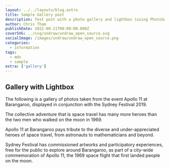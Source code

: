 ```yaml
---
layout: ../../layouts/blog.astro
title: Sample Gallery post
description: Test post with a photo gallery and lightbox (using PhotoSwipe)
author: Chris Tham
publishDate: 2022-08-21T00:00:00.000Z
coverSVG: ../svg/undraw/undraw_open_source.svg
socialImage: /images/undraw/undraw_open_source.png
categories:
  - information
tags:
  - mdx
  - sample
extra: ['gallery']
---  
```


## Gallery with Lightbox

The following is a gallery of photos taken from the event Apollo 11 at Barangaroo, displayed in conjunction with the Sydney Festival 2019.

The collective adventure that is space travel has many more heroes than the two men who walked on the moon in 1969.

Apollo 11 at Barangaroo pays tribute to the diverse and under-appreciated heroes of space travel, from astronauts to mathematicians and beyond.

Sydney Festival has commissioned artworks and participatory experiences, free for the public to explore around Barangaroo, as part of a city-wide commemoration of Apollo 11, the 1969 space flight that first landed people on the moon.

<Gallery folder="gallery" />
